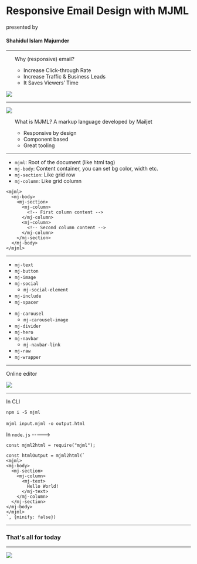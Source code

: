 

<Container>

# Responsive Email Design with MJML

<Text color="white">presented by</Text>

#### Shahidul Islam Majumder

</Container>

---

<Split>

<Container>

  <ul>
  <Text variant="h2">Why (responsive) email?</Text>
  <ul>
  <li>Increase Click-through Rate</li>
  <li>Increase Traffic & Business Leads</li>
  <li>It Saves Viewers’ Time</li>
  </ul>
  </ul>
</Container>

<Container textAlign="center">
  <img src={responsiveEmail} />
</Container>

</Split>

---

<Split>

<Container textAlign="center">
  <img src={mjmlIntro} />
</Container>

<Container>

  <ul>
  <Text variant="h2">What is MJML?</Text>
  <Text>A markup language developed by Mailjet</Text>
  <ul>
  <li>Responsive by design</li>
  <li>Component based</li>
  <li>Great tooling</li>
  </ul>
  </ul>
</Container>

</Split>

---

<Container>

<Split>

<Container >

- `mjml`: Root of the document (like html tag)
- `mj-body`: Content container, you can set bg color, width etc.
- `mj-section`: Like grid row
- `mj-column`: Like grid column

</Container>

<Container>

```
<mjml>
  <mj-body>
    <mj-section>
      <mj-column>
        <!-- First column content -->
      </mj-column>
      <mj-column>
        <!-- Second column content -->
      </mj-column>
    </mj-section>
  </mj-body>
</mjml>
```

</Container>

</Split>

</Container>

---

<Split>

<Container>

- `mj-text`
- `mj-button`
- `mj-image`
- `mj-social`
  - `mj-social-element`
- `mj-include`
- `mj-spacer`

</Container>

<Container>

- `mj-carousel`
  - `mj-carousel-image`
- `mj-divider`
- `mj-hero`
- `mj-navbar`
  - `mj-navbar-link`
- `mj-raw`
- `mj-wrapper`

</Container>

</Split>

---

<Container variant="centered">

<Text variant="h4">Online editor</Text>

<a href="https://mjml.io/try-it-live" target="_blank"><img src={onlineEditor} /></a>

</Container>

---

<Split>

<Container>

<Text variant="h5">In CLI</Text>

`npm i -S mjml` <br /><br />
`mjml input.mjml -o output.html`

<Text variant="h5">In `node.js` -----></Text>

</Container>

<Container>

```
const mjml2html = require("mjml");

const htmlOutput = mjml2html(`
<mjml>
<mj-body>
  <mj-section>
    <mj-column>
      <mj-text>
        Hello World!
      </mj-text>
    </mj-column>
  </mj-section>
</mj-body>
</mjml>
`, {minify: false})
```

</Container>

</Split>

---

<Container variant="centered">

### That's all for today

</Container>

---

<Container variant="centered">

<img src={anyqsn} />

</Container>
